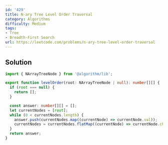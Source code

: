 ```yaml
---
id: '429'
title: N-ary Tree Level Order Traversal
category: Algorithms
difficulty: Medium
tags:
- Tree
- Breadth-First Search
url: https://leetcode.com/problems/n-ary-tree-level-order-traversal
---
```


## Solution

```typescript filename="solution.ts" copy
import { NArrayTreeNode } from '@algorithm/lib';

export function levelOrder(root: NArrayTreeNode | null): number[][] {
  if (root === null) {
    return [];
  }

  const answer: number[][] = [];
  let currentNodes = [root];
  while (0 < currentNodes.length) {
    answer.push(currentNodes.map((currentNode) => currentNode.val));
    currentNodes = currentNodes.flatMap((currentNode) => currentNode.children);
  }
  return answer;
}
```


